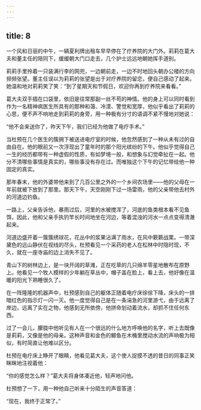 ```yaml
---
---
---
```

title: 8
---




一个风和日丽的中午，一辆夏利牌出租车早早停在了疗养院的大门外。莉莉在葛大夫和董主任的陪同下，缓缓朝大门口走去，几个护士远远地朝她挥手道别。

莉莉手里拎着一只装满行李的网兜，一边朝前走，一边不时地回头朝办公楼的方向频频张望。董主任误以为莉莉的张望是出于对疗养院的留恋，便自己感动了起来。她温和地对莉莉笑了笑：“到了星期天和节假日，欢迎你再到疗养院来看看。”

葛大夫双手插在口袋里，依旧是往常那副一丝不苟的神情。他的身上可以同时看到作为一名精神病医生所具有的那种和蔼、冷漠、警觉和宽厚，他似乎看出了莉莉的心思，便不声不响地走到莉莉的身旁，用一种极有分寸的语调不紧不慢地对她说：

“他不会来送你了，昨天下午，我们已经为他做了电疗手术。”

当杜预在几个医生的簇拥下被送进电疗室的时候，他忽然感到了一种从未有过的自由自在。他的眼前又一次浮现出了童年时的那个阳光缤纷的下午。他似乎觉得自己一生的经历都带有一种虚假的性质，有如梦境一般，和想象与幻觉牵扯在一起。他分不清哪些事情是真实的，哪些事没有存在过。而唯独这个下午的记忆带给他一种固定的真实。

那年春末，他的外婆带他来到了几百公里之外的一个乡间农场里——他的父母在一年前就被下放到了那里。那天下午，天空刚刚下过一场雷雨，他的父亲带他去村外的河道边钓鱼。

一路上，父亲告诉他，暴雨过后，河里的水被搅浑了，河底的鱼类根本看不见鱼饵，因此，他和父亲手执钓竿长时间地坐在河边，等着混浊的河水一点点变得清澈起来。

河道边盛开着一簇簇绣球花，花丛中的浆果沾满了雨水，在风中簌簌战栗。一带深黛色的远山静伏在视线的尽头，杜预看见一个采药的老人在松林中时隐时现，不久，就在一座寺庙的边上消失不见了。

青山下的树林边上，是一块开阔的草滩，正在吃草的几只绵羊零星地散布在原野上。他看见一个牧人模样的少年躺在草丛中，帽子盖在脸上，看上去，他好像在温暖的阳光下熟睡很久了。

在一阵隆隆的机器声中，杜预感到自己的躯体正随着电疗床徐徐下降，床头的一排暗红色的指示灯一闪一灭。他一度觉得自己是在一条湍急的河里游弋，由于远离了岸边，远离了实在之物，他感到无所依傍，他拼命划动着流水，却抓不住任何东西。

过了一会儿，朦胧中他听见有人在一个很远的什么地方呼唤他的名字，听上去既像是莉莉，又像是他的母亲。这种声音和金色的鲫鱼在木桶里搅动水流的声响极为相似，有时简直让他难以区分。

杜预在电疗床上睁开了眼睛，他看见葛大夫，这个使人捉摸不透的昔日的同事正笑眯眯地注视着他：

“你的感觉怎么样？”葛大夫将身体凑近他，轻声地问他。

杜预想了一下，用一种他自己听来十分陌生的声音答道：

“现在，我终于正常了。”